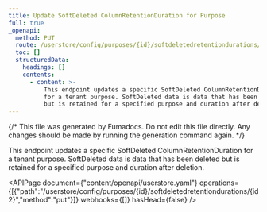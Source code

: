 ```yaml
---
title: Update SoftDeleted ColumnRetentionDuration for Purpose
full: true
_openapi:
  method: PUT
  route: /userstore/config/purposes/{id}/softdeletedretentiondurations/{id2}
  toc: []
  structuredData:
    headings: []
    contents:
      - content: >-
          This endpoint updates a specific SoftDeleted ColumnRetentionDuration
          for a tenant purpose. SoftDeleted data is data that has been deleted
          but is retained for a specified purpose and duration after deletion.
---
```


{/* This file was generated by Fumadocs. Do not edit this file directly. Any changes should be made by running the generation command again. */}

This endpoint updates a specific SoftDeleted ColumnRetentionDuration for a tenant purpose. SoftDeleted data is data that has been deleted but is retained for a specified purpose and duration after deletion.

<APIPage document={"content/openapi/userstore.yaml"} operations={[{"path":"/userstore/config/purposes/{id}/softdeletedretentiondurations/{id2}","method":"put"}]} webhooks={[]} hasHead={false} />